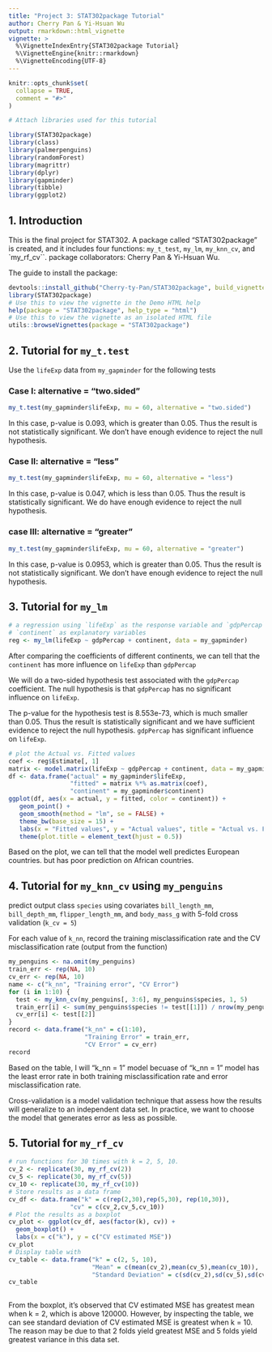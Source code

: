 ```yaml
---
title: "Project 3: STAT302package Tutorial"
author: Cherry Pan & Yi-Hsuan Wu
output: rmarkdown::html_vignette
vignette: >
  %\VignetteIndexEntry{STAT302package Tutorial}
  %\VignetteEngine{knitr::rmarkdown}
  %\VignetteEncoding{UTF-8}
---
```


```r
knitr::opts_chunk$set(
  collapse = TRUE,
  comment = "#>"
)
```

```r
# Attach libraries used for this tutorial

library(STAT302package)
library(class)
library(palmerpenguins)
library(randomForest)
library(magrittr)
library(dplyr)
library(gapminder)
library(tibble)
library(ggplot2)

```


## 1. Introduction

This is the final project for STAT302. A package called "STAT302package" is created, and it includes four functions: `my_t_test`, `my_lm`, `my_knn_cv`, and `my_rf_cv``.
package collaborators: Cherry Pan & Yi-Hsuan Wu.

The guide to install the package:
```r
devtools::install_github("Cherry-ty-Pan/STAT302package", build_vignette = TRUE, build_opts = c())
library(STAT302package)
# Use this to view the vignette in the Demo HTML help
help(package = "STAT302package", help_type = "html")
# Use this to view the vignette as an isolated HTML file
utils::browseVignettes(package = "STAT302package")
```


## 2. Tutorial for `my_t.test`

Use the `lifeExp` data from `my_gapminder` for the following tests

### Case I: alternative = "two.sided"
 \begin{align}
  H_0: \mu &= 60,\\
  H_a: \mu &\neq 60.
  \end{align}
  
```r
my_t.test(my_gapminder$lifeExp, mu = 60, alternative = "two.sided")
```
In this case, p-value is 0.093, which is greater than 0.05. Thus the result is not statistically significant.
We don't have enough evidence to reject the null hypothesis.

### Case II: alternative = "less"
  \begin{align}
  H_0: \mu &= 60,\\
  H_a: \mu &< 60.
  \end{align}
  
```r
my_t.test(my_gapminder$lifeExp, mu = 60, alternative = "less")
```
In this case, p-value is 0.047, which is less than 0.05. Thus the result is statistically significant.
We do have enough evidence to reject the null hypothesis. 

### case III: alternative = "greater"
  \begin{align}
  H_0: \mu &= 60,\\
  H_a: \mu &> 60.
  \end{align}
```r
my_t.test(my_gapminder$lifeExp, mu = 60, alternative = "greater")
```
In this case, p-value is 0.0953, which is greater than 0.05. Thus the result is not statistically significant.
We don't have enough evidence to reject the null hypothesis.

## 3. Tutorial for `my_lm`
```r
# a regression using `lifeExp` as the response variable and `gdpPercap` and
# `continent` as explanatory variables
reg <- my_lm(lifeExp ~ gdpPercap + continent, data = my_gapminder)
```

After comparing the coefficients of different continents, we can tell that the `continent` has more influence on `lifeExp` than `gdpPercap`

We will do a two-sided hypothesis test associated with the `gdpPercap` coefficient. The null hypothesis is that `gdpPercap` has no significant influence on `lifeExp`.

  \begin{align}
  H_0: \beta &= 0,\\
  H_a: \beta &\neq 0.
  \end{align}

The p-value for the hypothesis test is 8.553e-73, which is much smaller than 0.05. Thus the result is statistically significant and we have sufficient evidence to reject the null hypothesis. `gdpPercap` has significant influence on `lifeExp`.

```r
# plot the Actual vs. Fitted values
coef <- reg$Estimate[, 1]
matrix <- model.matrix(lifeExp ~ gdpPercap + continent, data = my_gapminder)
df <- data.frame("actual" = my_gapminder$lifeExp, 
                 "fitted" = matrix %*% as.matrix(coef), 
                 "continent" = my_gapminder$continent)
ggplot(df, aes(x = actual, y = fitted, color = continent)) +
   geom_point() +
   geom_smooth(method = "lm", se = FALSE) + 
   theme_bw(base_size = 15) +
   labs(x = "Fitted values", y = "Actual values", title = "Actual vs. Fitted") + 
   theme(plot.title = element_text(hjust = 0.5))
```
Based on the plot, we can tell that the model well predictes European countries. but has poor prediction on African countries. 


## 4. Tutorial for `my_knn_cv` using `my_penguins`
predict output class `species` using covariates `bill_length_mm`, `bill_depth_mm`, `flipper_length_mm`, and `body_mass_g` with 5-fold cross validation (`k_cv = 5`)

For each value of `k_nn`, record the training misclassification rate and the CV misclassification rate (output from the function)

```r
my_penguins <- na.omit(my_penguins)
train_err <- rep(NA, 10)
cv_err <- rep(NA, 10)
name <- c("k_nn", "Training error", "CV Error")
for (i in 1:10) {
  test <- my_knn_cv(my_penguins[, 3:6], my_penguins$species, 1, 5)
  train_err[i] <- sum(my_penguins$species != test[[1]]) / nrow(my_penguins)
  cv_err[i] <- test[[2]]
}
record <- data.frame("k_nn" = c(1:10), 
                     "Training Error" = train_err, 
                     "CV Error" = cv_err)
record
```


Based on the table, I will "k_nn = 1" model becuase of "k_nn = 1" model has the least error rate in both training misclassification rate and error misclassification rate. 

Cross-validation is a model validation technique that assess how the results  will generalize to an independent data set. In practice, we want to choose the model that generates error as less as possible. 


## 5. Tutorial for `my_rf_cv`
```r

# run functions for 30 times with k = 2, 5, 10.
cv_2 <- replicate(30, my_rf_cv(2))
cv_5 <- replicate(30, my_rf_cv(5))
cv_10 <- replicate(30, my_rf_cv(10))
# Store results as a data frame
cv_df <- data.frame("k" = c(rep(2,30),rep(5,30), rep(10,30)),
                 "cv" = c(cv_2,cv_5,cv_10))
# Plot the results as a boxplot
cv_plot <- ggplot(cv_df, aes(factor(k), cv)) +
  geom_boxplot() +
  labs(x = c("k"), y = c("CV estimated MSE"))
cv_plot
# Display table with 
cv_table <- data.frame("k" = c(2, 5, 10),
                       "Mean" = c(mean(cv_2),mean(cv_5),mean(cv_10)),
                       "Standard Deviation" = c(sd(cv_2),sd(cv_5),sd(cv_10)))
cv_table
                       
```
From the boxplot, it's observed that CV estimated MSE has greatest mean when k = 2,
which is above 120000. However, by inspecting the table, we can see standard deviation
of CV estimated MSE is greatest when k = 10. The reason may be due to that 2 folds 
yield  greatest MSE and 5 folds yield greatest variance in this data set.

